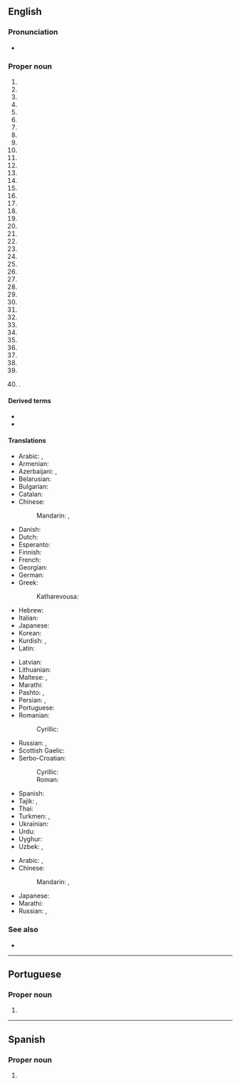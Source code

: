{{also|George Town}}
{{slim-wikipedia|Georgetown (disambiguation)}}
==English==
{{wikipedia}}

===Pronunciation===
* {{homophones|en|George Town}}

===Proper noun===
{{en-proper noun}}

# {{place|en|capital city|c/Guyana|;|named for {{w|George III of the United Kingdom}}}}
# {{place|en|city|s/Texas|;|the county seat|of|county/Williamson County|;|named for landowner {{w|George Washington Glasscock}}}}
# {{place|en|community|p/Ontario|;|named for Canadian businessman {{w|George Kennedy (businessman)|George Kennedy}}}}
# {{place|en|city|s/Kentucky|;|the county seat|of|county/Scott County|;|named for {{w|George Washington}}}}
# {{place|en|a=A historic|neighborhood|of|city/Washington, D.C.|;|named for {{w|George II of Great Britain}}}}
# {{place|en|city|s/South Carolina|;|the county seat|of|county/Georgetown County|;|named for George III}}
# {{place|en|town|s/Massachusetts}}
# {{place|en|town|s/Delaware|;|the county seat|of|county/Sussex County|;|named for Delaware statesman George Mitchell}}
# {{place|en|village|s/Ohio|;|the county seat|of|county/Brown County|;|named for the city in Kentucky}}
# {{place|en|city|s/Illinois|;|perhaps named for landowner George Beckwith, or George Haworth, son of James Haworth, who platted the city}}
# {{place|en|town|s/Indiana|;|named for George Waltz, who platted the town}}
# {{place|en|city|s/Georgia|c/US|;|the county seat|of|county/Quitman County|named for the neighborhood of Washington, D.C.}}
# {{place|en|suburb|of|city/Newcastle|state/New South Wales|;|named for landowner George Moate}}
# {{place|en|CDP|county/Luzerne County|s/Pennsylvania}}
# {{place|en|town|island/Saint Vincent}}
# {{place|en|a=A territorial charter|municipality|s/Colorado|;|the county seat|of|county/Clear Creek County|;|named for founder George Griffith}}
# {{place|en|town|s/Maine}}
# {{place|en|CDP|county/Lancaster County|s/Pennsylvania}}
# {{place|en|town|county/Polk County|s/Wisconsin}}
# {{place|en|town|s/New York}}
# {{place|en|CDP|s/California|;|named for British politician {{w|George Phipps, 2nd Marquess of Normanby}}}}
# {{place|en|town|p/Prince Edward Island|;|named for George III}}
# {{place|en|city|s/Idaho|;|named for {{w|George Q. Cannon}}, an early high-ranking Mormon}}
# {{place|en|capital|island/Ascension Island|;|named for George III}}
# {{place|en|village|s/Louisiana}}
# {{place|en|town|s/Mississippi}}
# {{place|en|village|p/Newfoundland and Labrador}}
# {{place|en|town|s/Queensland|;|named for early gold commissioner Howard St George}}
# {{place|en|borough|county/Beaver County|s/Pennsylvania}}
# {{place|en|town|county/Price County|s/Wisconsin}}
# {{place|en|city|s/Minnesota}}
# {{place|en|town|s/Arkansas}}
# {{place|en|town|s/South Australia}}
# {{place|en|a=An unincorporated|community|county/Berkeley County|s/West Virginia}}
# {{place|en|a=An unincorporated|community|county/Lewis County|s/West Virginia}}
# {{place|en|a=An unincorporated|community|county/Marshall County|s/West Virginia}}
# {{place|en|a=An unincorporated|community|county/Monongalia County|s/West Virginia|;|named for early settler George Pratt}}
# {{place|en|village|s/Alaska|;|named for traders George Hoffman, George Fredericks, and George Morgan}}
# {{place|en|a=A ghost|town|p/Alberta}}
# {{lb|en|informal}} {{w|Georgetown University}}.

====Derived terms====
* {{l|en|Georgetown County}}
* {{l|en|Georgetowner}}

====Translations====
{{trans-top|capital of Guyana}}
* Arabic: {{t|ar|جُورْجْتَاوْن|m|tr=jurjtawn}}, {{t|ar|جُورْج تَاوْن|m|tr=jurj tawn}}
* Armenian: {{t|hy|Ջորջտաուն}}
* Azerbaijani: {{t|az|Corctaun}}, {{t|az|Ҹорҹтаун}}
* Belarusian: {{t|be|Джорджтаўн}}
* Bulgarian: {{t|bg|Джорджтаун}}
* Catalan: {{t|ca|Georgetown}}
* Chinese:
*: Mandarin: {{t+|cmn|喬治敦}}, {{t+|cmn|乔治敦|tr=Qiáozhìdūn}}
* Danish: {{t|da|Georgetown}}
* Dutch: {{t|nl|Georgetown}}
* Esperanto: {{t|eo|Ĝorĝtaŭno}}
* Finnish: {{t|fi|Georgetown}}
* French: {{t+|fr|Georgetown}}
* Georgian: {{t|ka|ჯორჯტაუნი}}
* German: {{t+|de|Georgetown}}
* Greek: {{t|el|Τζόρτζταουν}}
*: Katharevousa: {{t|el|Τζώρτζταουν}}
* Hebrew: {{t|he|ג'ורג' טאון}}
* Italian: {{t|it|Georgetown}}
* Japanese: {{t|ja|ジョージタウン|tr=Jōjitaun}}
* Korean: {{t+|ko|^조지타운}}
* Kurdish: {{t+|ku|جۆرج تاون}}, {{t+|ku|Corctawn}}
* Latin: {{t|la|Georgiopolis}}
{{trans-mid}}
* Latvian: {{t|lv|Džordžtauna}}
* Lithuanian: {{t|lt|Džordžtaunas}}
* Maltese: {{t|mt|Ġorġtawn}}, {{t|mt|Belt ta' Ġorġ}}
* Marathi: {{t|mr|जॉर्जटाउन|n}}
* Pashto: {{t|ps|جورج ټون|tr=jorj ṭaun}}, {{t|ps|جورج ټاون|tr=jorj ṭāūn}}
* Persian: {{t|fa|جورج تاون|tr=jorj tâun}}, {{t|fa|جورج تائون|tr=jorj tâ'un}}
* Portuguese: {{t+|pt|Georgetown}}
* Romanian: {{t+|ro|Georgetown}}
*: Cyrillic: {{t|ro|Ӂеорӂетаун}}
* Russian: {{t+|ru|Джо́рджтаун|m}}, {{t+|ru|Джорджта́ун|m}}
* Scottish Gaelic: {{t|gd|Baile Dheòrsa}}
* Serbo-Croatian:
*: Cyrillic: {{t|sh|Џорџтаун|m}}
*: Roman: {{t|sh|Džordžtaun|m}}
* Spanish: {{t+|es|Georgetown}}
* Tajik: {{t|tg|Ҷорҷтаун}}, {{t|tg|جارجتون|tr=Jorjtaun|sc=fa-Arab}}
* Thai: {{t|th|จอร์จทาวน์|tr=jòttaao}}
* Turkmen: {{t|tk|Джорджтаун}}, {{t|tk|Jorjtaun}}
* Ukrainian: {{t|uk|Джорджтаун}}
* Urdu: {{t|ur|جارج ٹاؤن|tr=jārj ṭā'un}}
* Uyghur: {{t|ug|جورجتاۋن|tr=Jorjtawn}}
* Uzbek: {{t|uz|Джорджтаун}}, {{t|uz|Djordjtaun}}
{{trans-bottom}}

{{trans-top|district of Washington, DC}}
* Arabic: {{t|ar|جُورْجْتَاوْن|m|tr=jurjtawn}}, {{t|ar|جُورْج تَاوْن|m|tr=jurj tawn}}
* Chinese:
*: Mandarin: {{t+|cmn|喬治敦}}, {{t+|cmn|乔治敦|tr=Qiáozhìdūn}}
{{trans-mid}}
* Japanese: {{t|ja|ジョージタウン|tr=Jōjitaun}}
* Marathi: {{t|mr|जॉर्जटाउन}}
* Russian: {{t+|ru|Джо́рджтаун|m}}, {{t+|ru|Джорджта́ун|m}}
{{trans-bottom}}

===See also===
* {{projectlink|wikipedia}}

{{cln|en|eponyms}}
{{c|en|Universities}}

----

==Portuguese==

===Proper noun===
{{pt-proper noun|f}}

# {{place|pt|capital city|c/Guyana|t1=Georgetown}}

----

==Spanish==
{{wikipedia|lang=es}}

===Proper noun===
{{es-proper noun}}

# {{l|en|Georgetown}} {{gloss|capital of Guyana}}